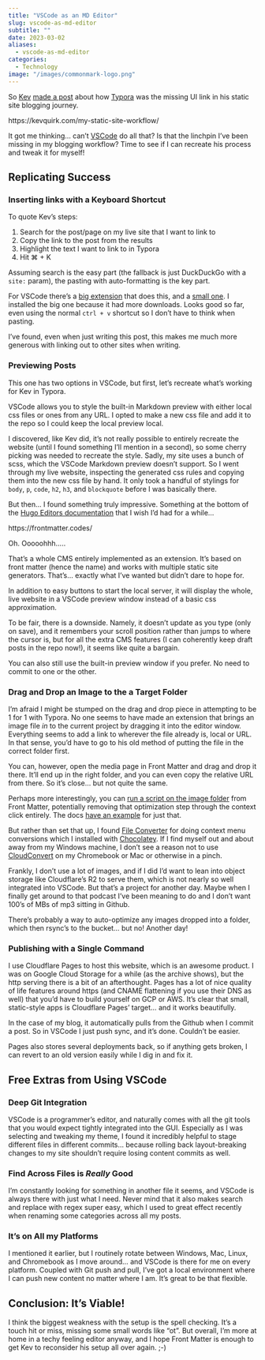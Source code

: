 ```yaml
---
title: "VSCode as an MD Editor"
slug: vscode-as-md-editor
subtitle: ""
date: 2023-03-02
aliases: 
  - vscode-as-md-editor
categories:
  - Technology
image: "/images/commonmark-logo.png"
---
```

So [Kev](https://fosstodon.org/@kev) [made a post](https://kevquirk.com/my-static-site-workflow/) about how [Typora](https://typora.io/) was the missing UI link in his static site blogging journey. 

https://kevquirk.com/my-static-site-workflow/

It got me thinking... can't [VSCode](https://code.visualstudio.com/) do all that? Is that the linchpin I've been missing in my blogging workflow? Time to see if I can recreate his process and tweak it for myself!

<!--more-->

## Replicating Success

### Inserting links with a Keyboard Shortcut

To quote Kev's steps:

1. Search for the post/page on my live site that I want to link to
2. Copy the link to the post from the results
3. Highlight the text I want to link to in Typora
4. Hit ⌘ + K

Assuming search is the easy part (the fallback is just DuckDuckGo with a `site:` param), the pasting with auto-formatting is the key part.

For VSCode there's a [big extension](https://marketplace.visualstudio.com/items?itemName=yzhang.markdown-all-in-one) that does this, and a [small one](https://marketplace.visualstudio.com/items?itemName=mdickin.markdown-shortcuts). I installed the big one because it had more downloads. Looks good so far, even using the normal `ctrl + v` shortcut so I don't have to think when pasting.

I've found, even when just writing this post, this makes me much more generous with linking out to other sites when writing.

### Previewing Posts

This one has two options in VSCode, but first, let's recreate what's working for Kev in Typora.

VSCode allows you to style the built-in Markdown preview with either local css files or ones from any URL. I opted to make a new css file and add it to the repo so I could keep the local preview local.

I discovered, like Kev did, it's not really possible to entirely recreate the website (until I found something I'll mention in a second), so some cherry picking was needed to recreate the style. Sadly, my site uses a bunch of scss, which the VSCode Markdown preview doesn't support. So I went through my live website, inspecting the generated css rules and copying them into the new css file by hand. It only took a handful of stylings for `body`, `p`, `code`, `h2`, `h3`, and `blockquote` before I was basically there.

But then... I found something truly impressive. Something at the bottom of the [Hugo Editors documentation](https://gohugo.io/tools/editors/#visual-studio-code) that I wish I'd had for a while...

https://frontmatter.codes/

Oh. Ooooohhh.....

That's a whole CMS entirely implemented as an extension. It's based on front matter (hence the name) and works with multiple static site generators. That's... exactly what I've wanted but didn't dare to hope for. 

In addition to easy buttons to start the local server, it will display the whole, live website in a VSCode preview window instead of a basic css approximation. 

To be fair, there is a downside. Namely, it doesn't update as you type (only on save), and it remembers your scroll position rather than jumps to where the cursor is, but for all the extra CMS features (I can coherently keep draft posts in the repo now!), it seems like quite a bargain. 

You can also still use the built-in preview window if you prefer. No need to commit to one or the other.

### Drag and Drop an Image to the a Target Folder

I'm afraid I might be stumped on the drag and drop piece in attempting to be 1 for 1 with Typora. No one seems to have made an extension that brings an image file *in* to the current project by dragging it into the editor window. Everything seems to add a link to wherever the file already is, local or URL. In that sense, you'd have to go to his old method of putting the file in the correct folder first.

You can, however, open the media page in Front Matter and drag and drop it there. It'll end up in the right folder, and you can even copy the relative URL from there. So it's close... but not quite the same.

Perhaps more interestingly, you can [run a script on the image folder](https://frontmatter.codes/docs/custom-actions#creating-a-media-script) from Front Matter, potentially removing that optimization step through the context click entirely. The docs [have an example](https://frontmatter.codes/docs/custom-actions#optimize-image-(media-file-script)) for just that.

But rather than set that up, I found [File Converter](https://github.com/Tichau/FileConverter) for doing context menu conversions which I installed with [Chocolatey](https://chocolatey.org/). If I find myself out and about away from my Windows machine, I don't see a reason not to use [CloudConvert](https://cloudconvert.com/webp-converter) on my Chromebook or Mac or otherwise in a pinch.

Frankly, I don't use a lot of images, and if I did I'd want to lean into object storage like Cloudflare's R2 to serve them, which is not nearly so well integrated into VSCode. But that's a project for another day. Maybe when I finally get around to that podcast I've been meaning to do and I don't want 100's of MBs of mp3 sitting in Github. 

There's probably a way to auto-optimize any images dropped into a folder, which then rsync's to the bucket... but no! Another day!

### Publishing with a Single Command

I use Cloudflare Pages to host this website, which is an awesome product. I was on Google Cloud Storage for a while (as the archive shows), but the http serving there is a bit of an afterthought. Pages has a lot of nice quality of life features around https (and CNAME flattening if you use their DNS as well) that you'd have to build yourself on GCP or AWS. It's clear that small, static-style apps is Cloudflare Pages' target... and it works beautifully.

In the case of my blog, it automatically pulls from the Github when I commit a post. So in VSCode I just push sync, and it's done. Couldn't be easier.

Pages also stores several deployments back, so if anything gets broken, I can revert to an old version easily while I dig in and fix it.

## Free Extras from Using VSCode

### Deep Git Integration

VSCode is a programmer's editor, and naturally comes with all the git tools that you would expect tightly integrated into the GUI. Especially as I was selecting and tweaking my theme, I found it incredibly helpful to stage different files in different commits... because rolling back layout-breaking changes to my site shouldn't require losing content commits as well.

### Find Across Files is *Really* Good

I'm constantly looking for something in another file it seems, and VSCode is always there with just what I need. Never mind that it also makes search and replace with regex super easy, which I used to great effect recently when renaming some categories across all my posts.

### It's on All my Platforms

I mentioned it earlier, but I routinely rotate between Windows, Mac, Linux, and Chromebook as I move around... and VSCode is there for me on every platform. Coupled with Git push and pull, I've got a local environment where I can push new content no matter where I am. It's great to be that flexible.

## Conclusion: It's Viable!

I think the biggest weakness with the setup is the spell checking. It's a touch hit or miss, missing some small words like "ot". But overall, I'm more at home in a techy feeling editor anyway, and I hope Front Matter is enough to get Kev to reconsider his setup all over again. ;-)
